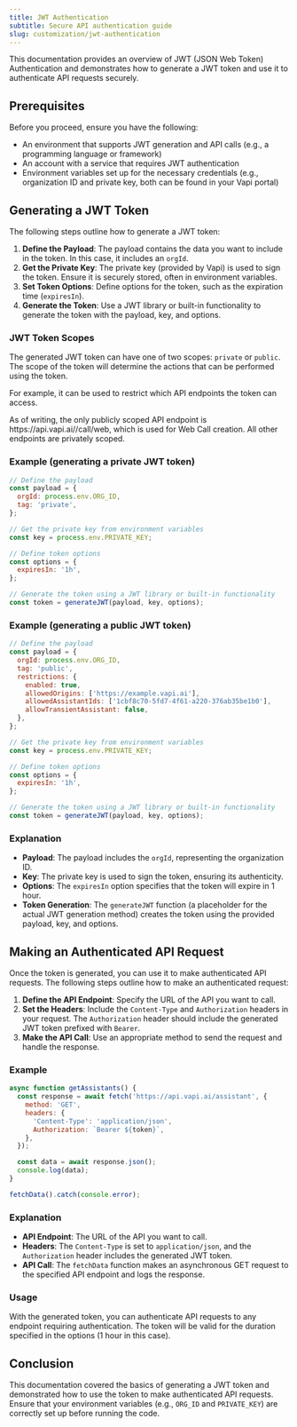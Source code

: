 ```yaml
---
title: JWT Authentication
subtitle: Secure API authentication guide
slug: customization/jwt-authentication
---
```


This documentation provides an overview of JWT (JSON Web Token) Authentication and demonstrates how to generate a JWT token and use it to authenticate API requests securely.

## Prerequisites

Before you proceed, ensure you have the following:

- An environment that supports JWT generation and API calls (e.g., a programming language or framework)
- An account with a service that requires JWT authentication
- Environment variables set up for the necessary credentials (e.g., organization ID and private key, both can be found in your Vapi portal)

## Generating a JWT Token

The following steps outline how to generate a JWT token:

1. **Define the Payload**: The payload contains the data you want to include in the token. In this case, it includes an `orgId`.
2. **Get the Private Key**: The private key (provided by Vapi) is used to sign the token. Ensure it is securely stored, often in environment variables.
3. **Set Token Options**: Define options for the token, such as the expiration time (`expiresIn`).
4. **Generate the Token**: Use a JWT library or built-in functionality to generate the token with the payload, key, and options.

### JWT Token Scopes

The generated JWT token can have one of two scopes: `private` or `public`. The scope of the token will determine the actions that can be performed using the token. 

For example, it can be used to restrict which API endpoints the token can access.

<Note>
  As of writing, the only publicly scoped API endpoint is https://api.vapi.ai//call/web, which is used for Web Call creation. All other endpoints are privately scoped.
</Note>

### Example (generating a private JWT token)

```js
// Define the payload
const payload = {
  orgId: process.env.ORG_ID,
  tag: 'private',
};

// Get the private key from environment variables
const key = process.env.PRIVATE_KEY;

// Define token options
const options = {
  expiresIn: '1h',
};

// Generate the token using a JWT library or built-in functionality
const token = generateJWT(payload, key, options);
```

### Example (generating a public JWT token)

```js
// Define the payload
const payload = {
  orgId: process.env.ORG_ID,
  tag: 'public',
  restrictions: {
    enabled: true,
    allowedOrigins: ['https://example.vapi.ai'],
    allowedAssistantIds: ['1cbf8c70-5fd7-4f61-a220-376ab35be1b0'],
    allowTransientAssistant: false,
  },
};

// Get the private key from environment variables
const key = process.env.PRIVATE_KEY;

// Define token options
const options = {
  expiresIn: '1h',
};

// Generate the token using a JWT library or built-in functionality
const token = generateJWT(payload, key, options);
```

### Explanation

- **Payload**: The payload includes the `orgId`, representing the organization ID.
- **Key**: The private key is used to sign the token, ensuring its authenticity.
- **Options**: The `expiresIn` option specifies that the token will expire in 1 hour.
- **Token Generation**: The `generateJWT` function (a placeholder for the actual JWT generation method) creates the token using the provided payload, key, and options.

## Making an Authenticated API Request

Once the token is generated, you can use it to make authenticated API requests. The following steps outline how to make an authenticated request:

1. **Define the API Endpoint**: Specify the URL of the API you want to call.
2. **Set the Headers**: Include the `Content-Type` and `Authorization` headers in your request. The `Authorization` header should include the generated JWT token prefixed with `Bearer`.
3. **Make the API Call**: Use an appropriate method to send the request and handle the response.

### Example

```js
async function getAssistants() {
  const response = await fetch('https://api.vapi.ai/assistant', {
    method: 'GET',
    headers: {
      'Content-Type': 'application/json',
      Authorization: `Bearer ${token}`,
    },
  });

  const data = await response.json();
  console.log(data);
}

fetchData().catch(console.error);

```

### Explanation

- **API Endpoint**: The URL of the API you want to call.
- **Headers**: The `Content-Type` is set to `application/json`, and the `Authorization` header includes the generated JWT token.
- **API Call**: The `fetchData` function makes an asynchronous GET request to the specified API endpoint and logs the response.

### Usage

With the generated token, you can authenticate API requests to any endpoint requiring authentication. The token will be valid for the duration specified in the options (1 hour in this case).

## Conclusion

This documentation covered the basics of generating a JWT token and demonstrated how to use the token to make authenticated API requests. Ensure that your environment variables (e.g., `ORG_ID` and `PRIVATE_KEY`) are correctly set up before running the code.
